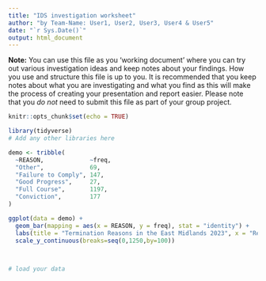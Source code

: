 ```yaml
---
title: "IDS investigation worksheet"
author: "by Team-Name: User1, User2, User3, User4 & User5"
date: "`r Sys.Date()`"
output: html_document
---
```


**Note:** You can use this file as you 'working document' where you can try out various investigation ideas and keep notes about your findings. How you use and structure this file is up to you. It is recommended that you keep notes about what you are investigating and what you find as this will make the process of creating your presentation and report easier. Please note that you _do not_ need to submit this file as part of your group project.



```r
knitr::opts_chunk$set(echo = TRUE)
```


```r
library(tidyverse)
# Add any other libraries here

demo <- tribble(
  ~REASON,             ~freq,
  "Other",             69,
  "Failure to Comply", 147,
  "Good Progress",     27,
  "Full Course",       1197,
  "Conviction",        177
)

ggplot(data = demo) +
  geom_bar(mapping = aes(x = REASON, y = freq), stat = "identity") +
  labs(title = "Termination Reasons in the East Midlands 2023", x = "Reason", y = "Terminations" ) +
  scale_y_continuous(breaks=seq(0,1250,by=100))
  



```


```r
# load your data 




```



